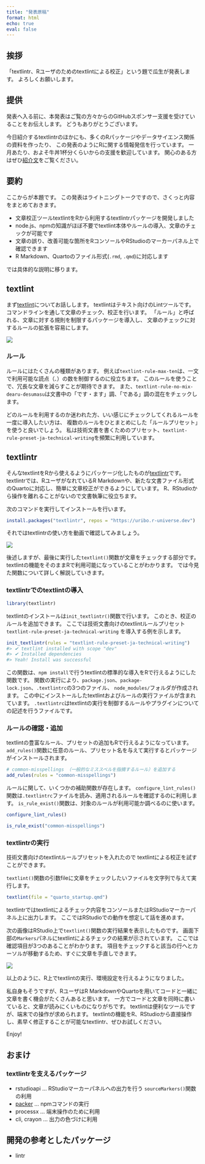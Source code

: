 ```yaml
---
title: "発表原稿"
format: html
echo: true
eval: false
---
```


## 挨拶

「textlintr、Rユーザのためのtextlintによる校正」という題で瓜生が発表します。
よろしくお願いします。

## 提供

発表へ入る前に、本発表はご覧の方々からのGitHubスポンサー支援を受けていることをお伝えします。
どうもありがとうございます。

今日紹介するtextlintrのほかにも、多くのRパッケージやデータサイエンス関係の資料を作ったり、
この発表のようにRに関する情報発信を行っています。
一月あたり、およそ牛丼1杯分くらいからの支援を歓迎しています。
関心のある方はぜひ[紹介文](https://github.com/sponsors/uribo)をご覧ください。

## 要約

ここからが本題です。
この発表はライトニングトークですので、さくっと内容をまとめておきます。

- 文章校正ツールtextlintをRから利用するtextlintrパッケージを開発しました
- node.js、npmの知識がほぼ不要でtextlint本体やルールの導入、文章のチェックが可能です
- 文章の誤り、改善可能な箇所をRコンソールやRStudioのマーカーパネル上で確認できます
- R Markdown、Quartoのファイル形式(`.rmd`, `.qmd`)に対応します

では具体的な説明に移ります。

## textlint

まず[textlint](https://textlint.github.io)についてお話しします。
textlintはテキスト向けのLintツールです。
コマンドラインを通して文章のチェック、校正を行います。
「ルール」と呼ばれる、文章に対する規則を制限するパッケージを導入し、
文章のチェックに対するルールの拡張を容易にします。

![](img/demo_textlint.gif)

### ルール

ルールにはたくさんの種類があります。
例えば`textlint-rule-max-ten`は、一文で利用可能な読点（`、`）の数を制御するのに役立ちます。
このルールを使うことで、冗長な文章を減らすことが期待できます。
また、`textlint-rule-no-mix-dearu-desumasu`は文書中の「です・ます」調、「である」調の混在をチェックします。

どのルールを利用するのか迷われた方、いい感じにチェックしてくれるルールを一度に導入したい方は、
複数のルールをひとまとめにした「ルールプリセット」を使うと良いでしょう。
私は技術文書を書くためのプリセット、`textlint-rule-preset-ja-technical-writing`を頻繁に利用しています。

## textlintr

そんなtextlintをRから使えるようにパッケージ化したものが[textlintr](https://github.com/uribo/textlintr)です。
textlintrでは、RユーザがなれているR Markdownや、新たな文書ファイル形式のQuartoに対応し、簡単に文章校正ができるようにしています。
R、RStudioから操作を離れることがないので文書執筆に役立ちます。

次のコマンドを実行してインストールを行います。

```r
install.packages("textlintr", repos = "https://uribo.r-universe.dev")
```

それではtextlintrの使い方を動画で確認してみましょう。

![](img/textlintr_demo.gif)

後述しますが、最後に実行した`textlint()`関数が文章をチェックする部分です。
textlintの機能をそのままRで利用可能になっていることがわかります。
では今見た関数について詳しく解説していきます。

### textlintrでのtextlintの導入

```r
library(textlintr)
```

textlintのインストールは`init_textlintr()`関数で行います。
このとき、校正のルールを追加できます。
ここでは技術文書向けのtextlintルールプリセット `textlint-rule-preset-ja-technical-writing` を導入する例を示します。

```r
init_textlintr(rules = "textlint-rule-preset-ja-technical-writing")
#> ✔ textlint installed with scope "dev" 
#> ✔ Installed dependencies 
#> Yeah! Install was successful
```

この関数は、`npm install`で行うtextlintの標準的な導入をRで行えるようにした関数です。
関数の実行により、`package.json`、`package-lock.json`、`.textlintrc`の3つのファイル、
`node_modules/`フォルダが作成されます。
この中にインストールしたtextlintおよびルールの実行ファイルが含まれています。
`.textlintrc`はtextlintの実行を制御するルールやプラグインについての記述を行うファイルです。

### ルールの確認・追加

textlintの豊富なルール、プリセットの追加もRで行えるようになっています。
`add_rules()`関数に任意のルール、プリセット名を与えて実行するとパッケージがインストールされます。

```r
# common-misspellings （一般的なミススペルを指摘するルール）を追加する
add_rules(rules = "common-misspellings")
```

ルールに関して、いくつかの補助関数が存在します。
`configure_lint_rules()`関数は`.textlintrc`ファイルを読み、適用されるルールを確認するのに利用します。
`is_rule_exist()`関数は、対象のルールが利用可能か調べるのに使います。

```r
configure_lint_rules()

is_rule_exist("common-misspellings")
```

### textlintrの実行

技術文書向けのtextlintルールプリセットを入れたので
textlintによる校正を試すことができます。

`textlint()`関数の引数fileに文章をチェックしたいファイルを文字列で与えて実行します。

```r
textlint(file = "quarto_startup.qmd")
```

textlintrではtextlintによるチェック内容をコンソールまたはRStudioマーカーパネル上に出力します。
ここではRStudioでの動作を想定して話を進めます。

次の画像はRStudio上で`textlint()`関数の実行結果を表示したものです。
画面下部の`Markers`パネルにtextlintによるチェックの結果が示されています。
ここでは確認項目が3つのあることがわかります。
項目をチェックすると該当の行へとカーソルが移動するため、すぐに文章を手直しできます。

![](img/screen_shot.png)

以上のように、R上でtextlintの実行、環境設定を行えるようになりました。

私自身もそうですが、RユーザはR MarkdownやQuartoを用いてコードと一緒に文章を書く機会がたくさんあると思います。
一方でコードと文章を同時に書いていると、文章が読みにくいものになりがちです。
textlintは便利なツールですが、端末での操作が求められます。
textlintの機能をR、RStudioから直接操作し、素早く修正することが可能なtextlintr、ぜひお試しください。

Enjoy!

## おまけ

### textlintrを支えるパッケージ

- rstudioapi ... RStudioマーカーパネルへの出力を行う `sourceMarkers()`関数の利用
- [packer](https://github.com/JohnCoene/packer) ... npmコマンドの実行
- processx  ... 端末操作のために利用
- cli, crayon ... 出力の色づけに利用

## 開発の参考としたパッケージ

- lintr
